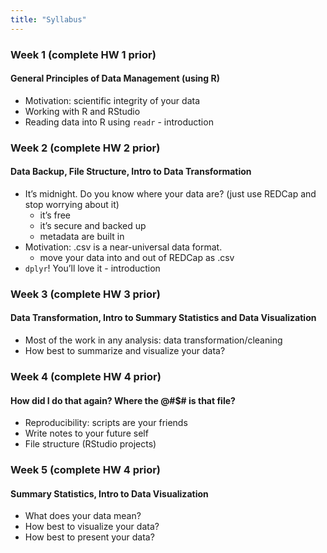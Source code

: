 ```yaml
---
title: "Syllabus"
---
```


### Week 1 (complete HW 1 prior)

#### General Principles of Data Management (using R)

- Motivation: scientific integrity of your data
- Working with R and RStudio
- Reading data into R using `readr` - introduction


### Week 2 (complete HW 2 prior)

#### Data Backup, File Structure, Intro to Data Transformation

- It's midnight. Do you know where your data are? (just use REDCap and stop worrying about it)
     - it's free
     - it's secure and backed up
     - metadata are built in
- Motivation: .csv is a near-universal data format. 
     - move your data into and out of REDCap as .csv
- `dplyr`! You'll love it - introduction

### Week 3 (complete HW 3 prior)

#### Data Transformation, Intro to Summary Statistics and Data Visualization

- Most of the work in any analysis: data transformation/cleaning
- How best to summarize and visualize your data?

### Week 4 (complete HW 4 prior)

#### How did I do that again? Where the @#$# is that file?

- Reproducibility: scripts are your friends
- Write notes to your future self
- File structure (RStudio projects)

### Week 5 (complete HW 4 prior)

#### Summary Statistics, Intro to Data Visualization

- What does your data mean?
- How best to visualize your data?
- How best to present your data?


